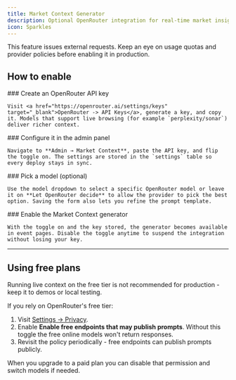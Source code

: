 ```yaml
---
title: Market Context Generator
description: Optional OpenRouter integration for real-time market insights.
icon: Sparkles
---
```



<Callout type="warning">
  This feature issues external requests. Keep an eye on usage quotas and provider policies before enabling it in production.
</Callout>

## How to enable

<Steps>
  <Step>
    ### Create an OpenRouter API key

    Visit <a href="https://openrouter.ai/settings/keys" target="_blank">OpenRouter -> API Keys</a>, generate a key, and copy it. Models that support live browsing (for example `perplexity/sonar`) deliver richer context.
  </Step>
  <Step>
    ### Configure it in the admin panel

    Navigate to **Admin → Market Context**, paste the API key, and flip the toggle on. The settings are stored in the `settings` table so every deploy stays in sync.
  </Step>
  <Step>
    ### Pick a model (optional)

    Use the model dropdown to select a specific OpenRouter model or leave it on **Let OpenRouter decide** to allow the provider to pick the best option. Saving the form also lets you refine the prompt template.
  </Step>
  <Step>
    ### Enable the Market Context generator

    With the toggle on and the key stored, the generator becomes available in event pages. Disable the toggle anytime to suspend the integration without losing your key.
  </Step>
</Steps>

---

## Using free plans

<Callout type="warning">
  Running live context on the free tier is not recommended for production - keep it to demos or local testing.
</Callout>

If you rely on OpenRouter's free tier:

1. Visit <a href="https://openrouter.ai/settings/privacy" target="_blank">Settings -> Privacy</a>.
2. Enable **Enable free endpoints that may publish prompts**. Without this toggle the free online models won't return responses.
3. Revisit the policy periodically - free endpoints can publish prompts publicly.

When you upgrade to a paid plan you can disable that permission and switch models if needed.
